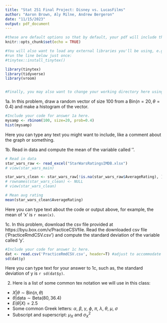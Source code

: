 ```yaml
---
title: "Stat 251 Final Project: Disney vs. LucasFilms"
author: "Aaron Brown, Aly Milne, Andrew Bergeron"
date: "11/15/2023"
output: pdf_document
---
```


```r
#these are default options so that by default, your pdf will include the code from your code chunks
knitr::opts_chunk$set(echo = TRUE)

#You will also want to load any external libraries you'll be using, e.g., ggplot, in your document here (you can load them at anytime, but it's good practice to load them at the beginning)
#run the line below just once: 
#tinytex::install_tinytex()

library(tinytex)
library(tidyverse)
library(vroom)


#Finally, you may also want to change your working directory here using: setwd(filepath) #default is to use the directory where this file is stored.  If you use the default, you will want to put the two data files in the same folder as this Rmd file.
```

1a. In this problem, draw a random vector of size 100 from a $\mbox{Bin}(n = 20, \theta = 0.4)$ and make a histogram of the vector.  
```r
#Include your code for answer 1a here.  
mysamp <- rbinom(100, size=20, prob=0.4)
hist(mysamp)
```

Here you can type any text you might want to include, like a comment about the graph or something.  


1b. Read in data and compute the mean of the variable called ''.
```r

# Read in data
star_wars_raw <- read_excel("StarWarsRatingsIMDB.xlsx")
# view(star_wars_main)

star_wars_clean <- star_wars_raw[!is.na(star_wars_raw$AverageRating), ]
# rownames(star_wars_clean) <- NULL
# view(star_wars_clean)

# Mean avg rating
mean(star_wars_clean$AverageRating)

```
Here you can type text about the code or output above, for example, the mean of 'x' is `r mean(x)`.


1c. In this problem, download the csv file provided at https://byu.box.com/v/PracticeCSVfile.  Read the downloaded csv file ('PracticeRmdCSV.csv') and compute the standard deviation of the variable called 'y'.
```r
#Include your code for answer 1c here.  
dat <- read.csv('PracticeRmdCSV.csv', header=T) #adjust to accommodate your OS and filepath
sd(dat$y)
```
Here you can type text for your answer to 1c, such as, the standard deviation of y is `r sd(dat$y)`.


2. Here is a list of some common tex notation we will use in this class: 
  - $X|\theta \sim \mbox{Bin}(n, \theta)$
  - $\theta | \mbox{data} \sim \mbox{Beta}(80, 36.4)$
  - $E(\theta | X ) = 2.5$
  - Some common Greek letters: $\alpha$, $\beta$, $\gamma$, $\phi$, $\pi$, $\lambda$, $\theta$, $\mu$, $\sigma$
  - Subscript and superscript: $\mu_X$ and $\sigma_X^2$

